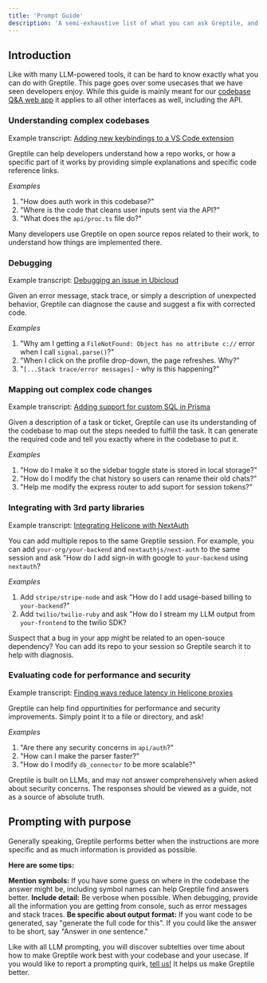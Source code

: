```yaml
---
title: 'Prompt Guide'
description: 'A semi-exhaustive list of what you can ask Greptile, and how to get it to do what you want.'
---
```


## Introduction

Like with many LLM-powered tools, it can be hard to know exactly what you can do with Greptile. This page goes over some usecases that we have seen developers enjoy. While this guide is mainly meant for our [codebase Q&A web app](https://app.greptile.com) it applies to all other interfaces as well, including the API. 


### Understanding complex codebases

<Info>Example transcript: [Adding new keybindings to a VS Code extension](https://app.greptile.com/share/5c48c84e-66ae-4bbd-a64f-dfebe51654bc)</Info>

Greptile can help developers understand how a repo works, or how a specific part of it works by providing simple explanations and specific code reference links. 

*Examples* 

1. "How does auth work in this codebase?"
2. "Where is the code that cleans user inputs sent via the API?"
3. "What does the `api/proc.ts` file do?"

<Tip>Many developers use Greptile on open source repos related to their work, to understand how things are implemented there.</Tip>

### Debugging

<Info>Example transcript: [Debugging an issue in Ubicloud](https://app.greptile.com/share/82e6d3d4-6a92-4528-a1a7-4fab1579577f)</Info>

Given an error message, stack trace, or simply a description of unexpected behavior, Greptile can diagnose the cause and suggest a fix with corrected code. 

*Examples*
1. "Why am I getting a `FileNotFound: Object has no attribute c://` error when I call `signal.parse()`?"
2. "When I click on the profile drop-down, the page refreshes. Why?"
3. "`[...Stack trace/error messages]` - why is this happening?"

### Mapping out complex code changes

<Info>Example transcript: [Adding support for custom SQL in Prisma](https://app.greptile.com/share/0acd4503-57c4-42ed-a239-262872a69c42)</Info>

Given a description of a task or ticket, Greptile can use its understanding of the codebase to map out the steps needed to fulfill the task. It can generate the required code and tell you exactly where in the codebase to put it. 

*Examples*
1. "How do I make it so the sidebar toggle state is stored in local storage?"
2. "How do I modify the chat history so users can rename their old chats?"
3. "Help me modify the express router to add suport for session tokens?"

### Integrating with 3rd party libraries

<Info>Example transcript: [Integrating Helicone with NextAuth](https://app.greptile.com/share/9ed963b3-d496-4eff-af12-6243b0249d94)</Info>

You can add multiple repos to the same Greptile session. For example, you can add `your-org/your-backend` and `nextauthjs/next-auth` to the same session and ask "How do I add sign-in with google to `your-backend` using `nextauth`?

*Examples*
1. Add `stripe/stripe-node` and ask "How do I add usage-based billing to `your-backend`?"
2. Add `twilio/twilio-ruby` and ask "How do I stream my LLM output from `your-frontend` to the twilio SDK?

<Tip>Suspect that a bug in your app might be related to an open-souce dependency? You can add its repo to your session so Greptile search it to help with diagnosis.</Tip>

### Evaluating code for performance and security

<Info>Example transcript: [Finding ways reduce latency in Helicone proxies](https://app.greptile.com/share/c97ece75-c222-47f4-bc92-5f21ba9dde12)</Info>

Greptile can help find oppurtinities for performance and security improvements. Simply point it to a file or directory, and ask!

*Examples*

1. "Are there any security concerns in `api/auth`?"
2. "How can I make the parser faster?"
3. "How do I modify `db_connector` to be more scalable?"

<Warning>Greptile is built on LLMs, and may not answer comprehensively when asked about security concerns. The responses should be viewed as a guide, not as a source of absolute truth. </Warning>

## Prompting with purpose

Generally speaking, Greptile performs better when the instructions are more specific and as much information is provided as possible. 

**Here are some tips:**

<Check>**Mention symbols:** If you have some guess on where in the codebase the answer might be, including symbol names can help Greptile find answers better. </Check>
<Check>**Include detail:** Be verbose when possible. When debugging, provide all the information you are getting from console, such as error messages and stack traces.</Check>
<Check>**Be specific about output format:** If you want code to be generated, say "generate the full code for this". If you could like the answer to be short, say "Answer in one sentence."</Check>

Like with all LLM prompting, you will discover subtelties over time about how to make Greptile work best with your codebase and your usecase. If you would like to report a prompting quirk, [tell us!](mailto:support@greptile.com) It helps us make Greptile better.